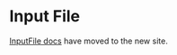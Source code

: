
<Meta title="Components/Forms and Inputs/InputFile" />

# Input File

[InputFile docs](https://atlantis.getjobber.com/components/InputFile) have moved to the new site.
